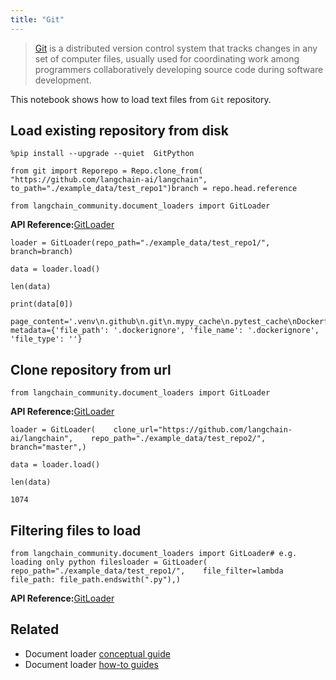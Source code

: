 ```yaml
---
title: "Git"
---
```


> [Git](https://en.wikipedia.org/wiki/Git) is a distributed version control system that tracks changes in any set of computer files, usually used for coordinating work among programmers collaboratively developing source code during software development.

This notebook shows how to load text files from `Git` repository.

## Load existing repository from disk

```
%pip install --upgrade --quiet  GitPython
```

```
from git import Reporepo = Repo.clone_from(    "https://github.com/langchain-ai/langchain", to_path="./example_data/test_repo1")branch = repo.head.reference
```

```
from langchain_community.document_loaders import GitLoader
```

**API Reference:**[GitLoader](https://python.langchain.com/api_reference/community/document_loaders/langchain_community.document_loaders.git.GitLoader.html)

```
loader = GitLoader(repo_path="./example_data/test_repo1/", branch=branch)
```

```
data = loader.load()
```

```
len(data)
```

```
print(data[0])
```

```
page_content='.venv\n.github\n.git\n.mypy_cache\n.pytest_cache\nDockerfile' metadata={'file_path': '.dockerignore', 'file_name': '.dockerignore', 'file_type': ''}
```

## Clone repository from url

```
from langchain_community.document_loaders import GitLoader
```

**API Reference:**[GitLoader](https://python.langchain.com/api_reference/community/document_loaders/langchain_community.document_loaders.git.GitLoader.html)

```
loader = GitLoader(    clone_url="https://github.com/langchain-ai/langchain",    repo_path="./example_data/test_repo2/",    branch="master",)
```

```
data = loader.load()
```

```
len(data)
```

```
1074
```

## Filtering files to load

```
from langchain_community.document_loaders import GitLoader# e.g. loading only python filesloader = GitLoader(    repo_path="./example_data/test_repo1/",    file_filter=lambda file_path: file_path.endswith(".py"),)
```

**API Reference:**[GitLoader](https://python.langchain.com/api_reference/community/document_loaders/langchain_community.document_loaders.git.GitLoader.html)

## Related

* Document loader [conceptual guide](/src/oss/concepts/document_loaders)
* Document loader [how-to guides](/src/oss/how_to/#document-loaders)
